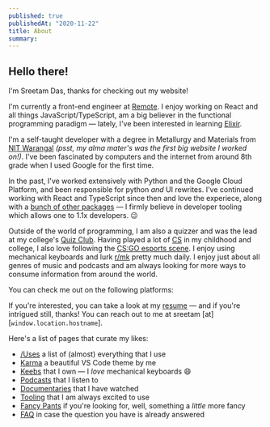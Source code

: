 ```yaml
---
published: true
publishedAt: "2020-11-22"
title: About
summary: 
---
```


## Hello there!

I'm Sreetam Das, thanks for checking out my website!

I'm currently a front-end engineer at [Remote](https://remote.com). I enjoy working on React and all things JavaScript/TypeScript, am a big believer in the functional programming paradigm — lately, I've been interested in learning [Elixir](https://elixir-lang.org/).

I'm a self-taught developer with a degree in Metallurgy and Materials from [NIT Warangal](https://www.nitw.ac.in) _(psst, my alma mater's was the first big website I worked on!)_. I've been fascinated by computers and the internet from around 8th grade when I used Google for the first time.

In the past, I've worked extensively with Python and the Google Cloud Platform, and been responsible for python _and_ UI rewrites. I've continued working with React and TypeScript since then and love the experiece, along with a [bunch of other packages](/tooling) — I firmly believe in developer tooling which allows one to 1.1x developers. 😉

Outside of the world of programming, I am also a quizzer and was the lead at my college's [Quiz Club](https://www.facebook.com/qcnitw). Having played a lot of [CS](https://blog.counter-strike.net) in my childhood and college, I also love following the [CS:GO esports scene](https://www.hltv.org). I enjoy using mechanical keyboards and lurk [r/mk](https://www.reddit.com/r/MechanicalKeyboards) pretty much daily. I enjoy just about all genres of music and podcasts and am always looking for more ways to consume information from around the world.

You can check me out on the following platforms:

<ExternalLinksOverlay />

If you're interested, you can take a look at my [resume](https://sreetamdas.com/resume.pdf) — and if you're intrigued still, thanks! You can reach out to me at sreetam [at] [`window.location.hostname`].

Here's a list of pages that curate my likes:

- [/Uses](/uses) a list of (almost) everything that I use
- [Karma](/karma) a beautiful VS Code theme by me
- [Keebs](/keebs) that I own — I _love_ mechanical keyboards 😄
- [Podcasts](/podcasts) that I listen to
- [Documentaries](/documentaries) that I have watched
- [Tooling](/tooling) that I am always excited to use
- [Fancy Pants](/fancy-pants) if you're looking for, well, something a _little_ more fancy
- [FAQ](/faq) in case the question you have is already answered

